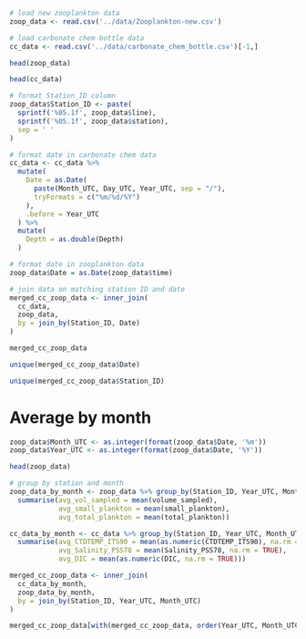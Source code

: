 ```r
# load new zooplankton data
zoop_data <- read.csv('../data/Zooplankton-new.csv')

# load carbonate chem bottle data
cc_data <- read.csv('../data/carbonate_chem_bottle.csv')[-1,]
```

```r
head(zoop_data)
```

```r
head(cc_data)
```


```r
# format Station_ID column
zoop_data$Station_ID <- paste(
  sprintf('%05.1f', zoop_data$line),
  sprintf('%05.1f', zoop_data$station),
  sep = ' '
)
```


```r
# format date in carbonate chem data
cc_data <- cc_data %>%
  mutate(
    Date = as.Date(
      paste(Month_UTC, Day_UTC, Year_UTC, sep = "/"),
      tryFormats = c("%m/%d/%Y")
    ),
    .before = Year_UTC
  ) %>%
  mutate(
    Depth = as.double(Depth)
  )

# format date in zooplankton data
zoop_data$Date = as.Date(zoop_data$time)
```

```r
# join data on matching station ID and date
merged_cc_zoop_data <- inner_join(
  cc_data,
  zoop_data,
  by = join_by(Station_ID, Date)
)
```

```r
merged_cc_zoop_data
```


```r
unique(merged_cc_zoop_data$Date)
```

```r
unique(merged_cc_zoop_data$Station_ID)
```






# Average by month
```r
zoop_data$Month_UTC <- as.integer(format(zoop_data$Date, '%m'))
zoop_data$Year_UTC <- as.integer(format(zoop_data$Date, '%Y'))
```

```r
head(zoop_data)
```

```r
# group by station and month
zoop_data_by_month <- zoop_data %>% group_by(Station_ID, Year_UTC, Month_UTC) %>%
  summarise(avg_vol_sampled = mean(volume_sampled),
            avg_small_plankton = mean(small_plankton),
            avg_total_plankton = mean(total_plankton))
```



```r
cc_data_by_month <- cc_data %>% group_by(Station_ID, Year_UTC, Month_UTC) %>%
  summarise(avg_CTDTEMP_ITS90 = mean(as.numeric(CTDTEMP_ITS90), na.rm = TRUE),
            avg_Salinity_PSS78 = mean(Salinity_PSS78, na.rm = TRUE),
            avg_DIC = mean(as.numeric(DIC, na.rm = TRUE)))
```

```r
merged_cc_zoop_data <- inner_join(
  cc_data_by_month,
  zoop_data_by_month,
  by = join_by(Station_ID, Year_UTC, Month_UTC)
)
```

```r
merged_cc_zoop_data[with(merged_cc_zoop_data, order(Year_UTC, Month_UTC)),]
```

